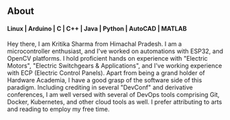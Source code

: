 ## About

#### Linux | Arduino | C | C++ | Java | Python | AutoCAD | MATLAB

Hey there, I am Kritika Sharma from Himachal Pradesh. I am a microcontroller enthusiast, and I've worked on automations with ESP32, and OpenCV platforms. I hold proficient hands on experience with "Electric Motors", "Electric Switchgears & Applications", and I've working experience with ECP (Electric Control Panels).
Apart from being a grand holder of Hardware Academia, I have a good grasp of the software side of this paradigm. Including crediting in several "DevConf" and derivative conferences, I am well versed with several of DevOps tools comprising Git, Docker, Kubernetes, and other cloud tools as well.
I prefer attributing to arts and reading to employ my free time.